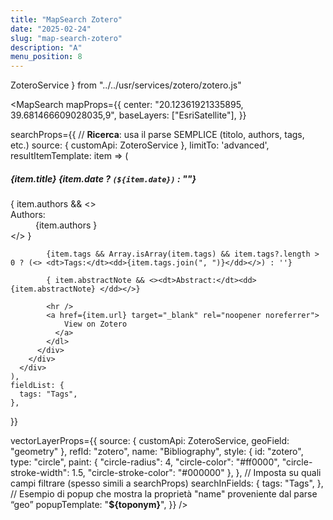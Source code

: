 ```yaml
---
title: "MapSearch Zotero"
date: "2025-02-24"
slug: "map-search-zotero"
description: "A"
menu_position: 8
---
```



  ZoteroService
} from "../../usr/services/zotero/zotero.js"

<MapSearch
  mapProps={{
    center: "20.12361921335895, 39.681466609028035,9",
    baseLayers: ["EsriSatellite"],
  }}

searchProps={{
    // **Ricerca**: usa il parse SEMPLICE (titolo, authors, tags, etc.)
    source: { customApi: ZoteroService },
    limitTo: 'advanced',
    resultItemTemplate: item => (
      <div className="card my-3" key={item.id}>
        <div className="card-body">
          <h5 className="card-title">
            {item.title} {item.date ? `(${item.date})` : ""}
          </h5>
          <div className="card-text">
            <dl>
            { item.authors && <><dt>Authors:</dt><dd>{item.authors }</dd></> }
            
            {item.tags && Array.isArray(item.tags) && item.tags?.length > 0 ? (<> <dt>Tags:</dt><dd>{item.tags.join(", ")}</dd></>) : ''}
            
            { item.abstractNote && <><dt>Abstract:</dt><dd> {item.abstractNote} </dd></>}
            
            <hr />
            <a href={item.url} target="_blank" rel="noopener noreferrer">
                View on Zotero
              </a>
            </dl>
          </div>
        </div>
      </div>
    ),
    fieldList: {
      tags: "Tags",
    },
  }}

vectorLayerProps={{
    source: { customApi: ZoteroService,  geoField: "geometry" },
    refId: "zotero",
    name: "Bibliography",
    style: {
      id: "zotero",
     type: "circle",
      paint: {
        "circle-radius": 4,
        "circle-color": "#ff0000",
        "circle-stroke-width": 1.5,
        "circle-stroke-color": "#000000"
      },
    },
    // Imposta su quali campi filtrare (spesso simili a searchProps)
    searchInFields: {
      tags: "Tags",
    },
    // Esempio di popup che mostra la proprietà "name" proveniente dal parse “geo”
    popupTemplate: "<strong>${toponym}</strong>",
  }}
/>

